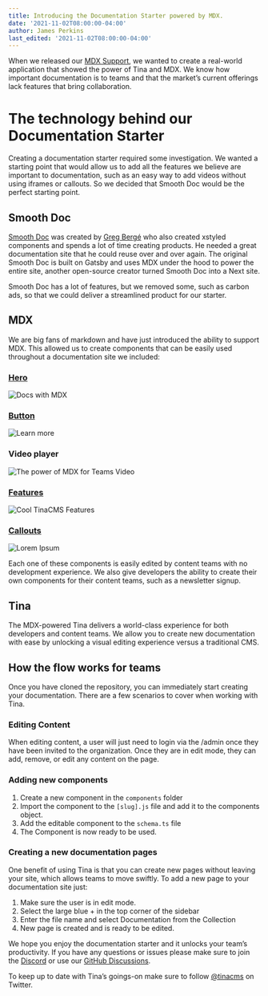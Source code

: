 ```yaml
---
title: Introducing the Documentation Starter powered by MDX.
date: '2021-11-02T08:00:00-04:00'
author: James Perkins
last_edited: '2021-11-02T08:00:00-04:00'
---
```


When we released our [MDX Support](/docs/mdx/), we wanted to create a real-world application that showed the power of Tina and MDX. We know how important documentation is to teams and that the market’s current offerings lack features that bring collaboration.

<WebmEmbed embedSrc="/img/blog/mdx-powered-docs/Docs_Starter_Example.webm"/>

# The technology behind our Documentation Starter

Creating a documentation starter required some investigation. We wanted a starting point that would allow us to add all the features we believe are important to documentation, such as an easy way to add videos without using iframes or callouts. So we decided that Smooth Doc would be the perfect starting point.

## Smooth Doc

[Smooth Doc](https://smooth-doc.com/) was created by [Greg Bergé](https://twitter.com/neoziro) who also created xstyled components and spends a lot of time creating products. He needed a great documentation site that he could reuse over and over again. The original Smooth Doc is built on Gatsby and uses MDX under the hood to power the entire site, another open-source creator turned Smooth Doc into a Next site.

Smooth Doc has a lot of features, but we removed some, such as carbon ads, so that we could deliver a streamlined product for our starter.

## MDX

We are big fans of markdown and have just introduced the ability to support MDX. This allowed us to create components that can be easily used throughout a documentation site we included:

### [Hero](https://github.com/tinacms/tina-docs-starter/blob/main/blocks/hero-block.js)

![Docs with MDX](/img/blog/mdx-powered-docs/docs-w-mdx.png)

### [Button](https://github.com/tinacms/tina-docs-starter/blob/main/components/Button.js)

![Learn more](/img/blog/mdx-powered-docs/learn-more.png)

### Video player

![The power of MDX for Teams Video](/img/blog/mdx-powered-docs/the-power-of-mdx-for-teams.png)

### [Features](https://github.com/tinacms/tina-docs-starter/blob/5c2448a63dea0b178eaf6b6c17ec10417c3fda78/blocks/features-block.js#L10)

![Cool TinaCMS Features](/img/blog/mdx-powered-docs/cool-tina-images.png)

### [Callouts](https://github.com/tinacms/tina-docs-starter/blob/5c2448a63dea0b178eaf6b6c17ec10417c3fda78/blocks/callout-block.js)

![Lorem Ipsum](/img/blog/mdx-powered-docs/lorem-ipsum.png)

Each one of these components is easily edited by content teams with no development experience. We also give developers the ability to create their own components for their content teams, such as a newsletter signup.

## Tina

The MDX-powered Tina delivers a world-class experience for both developers and content teams. We allow you to create new documentation with ease by unlocking a visual editing experience versus a traditional CMS.

## How the flow works for teams

Once you have cloned the repository, you can immediately start creating your documentation. There are a few scenarios to cover when working with Tina.

### Editing Content

When editing content, a user will just need to login via the /admin once they have been invited to the organization. Once they are in edit mode, they can add, remove, or edit any content on the page.

### Adding new components

1. Create a new component in the `components` folder
2. Import the component to the `[slug].js` file and add it to the components object.
3. Add the editable component to the `schema.ts` file
4. The Component is now ready to be used.

### Creating a new documentation pages

One benefit of using Tina is that you can create new pages without leaving your site, which allows teams to move swiftly. To add a new page to your documentation site just:

1. Make sure the user is in edit mode.
2. Select the large blue + in the top corner of the sidebar
3. Enter the file name and select Documentation from the Collection
4. New page is created and is ready to be edited.

We hope you enjoy the documentation starter and it unlocks your team’s productivity. If you have any questions or issues please make sure to join the [Discord](https://discord.gg/njvZZYHj2Q) or use our [GitHub Discussions](https://github.com/tinacms/tinacms/discussions).

To keep up to date with Tina’s goings-on make sure to follow [@tinacms](https://twitter.com/tinacms) on Twitter.
